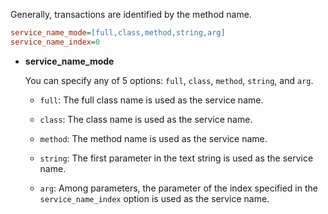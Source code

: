 Generally, transactions are identified by the method name.

```ini title='whatap.conf'
service_name_mode=[full,class,method,string,arg]
service_name_index=0
```

-   **service_name_mode** 

    You can specify any of 5 options: `full`, `class`, `method`, `string`, and `arg`.

    -   `full`: The full class name is used as the service name.

    -   `class`: The class name is used as the service name.

    -   `method`: The method name is used as the service name.

    -   `string`: The first parameter in the text string is used as the service name.

    -   `arg`: Among parameters, the parameter of the index specified in the `service_name_index` option is used as the service name.
